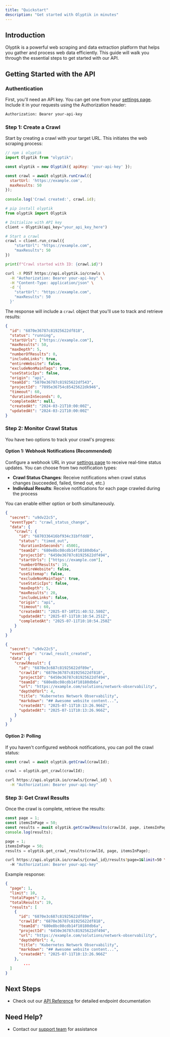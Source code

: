 ```yaml
---
title: "Quickstart"
description: "Get started with Olyptik in minutes"
---
```


## Introduction

Olyptik is a powerful web scraping and data extraction platform that helps you gather and process web data efficiently. This guide will walk you through the essential steps to get started with our API.

## Getting Started with the API

### Authentication

First, you'll need an API key. You can get one from your [settings page](https://app.olyptik.io/settings/project). Include it in your requests using the Authorization header:

```bash
Authorization: Bearer your-api-key
```

### Step 1: Create a Crawl

Start by creating a crawl with your target URL. This initiates the web scraping process:

<CodeGroup>

```javascript javascript
// npm i olyptik
import Olyptik from "olyptik";

const olyptik = new Olyptik({ apiKey: 'your-api-key' });

const crawl = await olyptik.runCrawl({
  startUrl: 'https://example.com',
  maxResults: 50
});
  
console.log('Crawl created:', crawl.id);
```


```python python
# pip install olyptik
from olyptik import Olyptik

# Initialize with API key
client = Olyptik(api_key="your_api_key_here")

# Start a crawl
crawl = client.run_crawl({
    "startUrl": "https://example.com",
    "maxResults": 50
})

print(f"Crawl started with ID: {crawl.id}")
```


```bash curl
curl -X POST https://api.olyptik.io/crawls \
  -H "Authorization: Bearer your-api-key" \
  -H "Content-Type: application/json" \
  -d '{
    "startUrl": "https://example.com",
    "maxResults": 50
  }'
```

</CodeGroup>

The response will include a `crawl` object that you'll use to track and retrieve results:

```json Crawl object
{
  "id": "6870e36787c81925622df818",
  "status": "running",
  "startUrls": ["https://example.com"],
  "maxResults": 50,
  "maxDepth": 5,
  "numberOfResults": 0,
  "includeLinks": true,
  "entireWebsite": false,
  "excludeNonMainTags": true,
  "useStaticIps": false,
  "origin": "api",
  "teamId": "5870e36787c81925622df543",
  "projectId": "7895e36754c85425622dk946",
  "timeout": 60,
  "durationInSeconds": 0,
  "completedAt": null,
  "createdAt": "2024-03-21T10:00:00Z",
  "updatedAt": "2024-03-21T10:00:00Z"
}
```

### Step 2: Monitor Crawl Status

You have two options to track your crawl's progress:

#### Option 1: Webhook Notifications (Recommended)

Configure a webhook URL in your [settings page](https://app.olyptik.io/settings/project) to receive real-time status updates. You can choose from two notification types:

- **Crawl Status Changes**: Receive notifications when crawl status changes (succeeded, failed, timed out, etc.)
- **Individual Results**: Receive notifications for each page crawled during the process

You can enable either option or both simultaneously.

<CodeGroup>

```json Crawl status change event
{
  "secret": "u9dv22c5",
  "eventType": "crawl_status_change",
  "data": {
    "crawl": {
      "id": "6870336416bf934c31bffdd8",
      "status": "timed_out",
      "durationInSeconds": 45001,
      "teamId": "680e8bc08cdb14f10180db6a",
	  "projectId": "6450e36787c81925622df494",
      "startUrls": ["https://example.com"],
      "numberOfResults": 19,
      "entireWebsite": false,
      "useSitemap": false,
      "excludeNonMainTags": true,
      "useStaticIps": false,
      "maxDepth": 5,
      "maxResults": 20,
      "includeLinks": false,
      "origin": "api",
      "timeout": 60,
      "createdAt": "2025-07-10T21:40:52.580Z",
      "updatedAt": "2025-07-11T10:10:54.251Z",
      "completedAt": "2025-07-11T10:10:54.250Z"
    }
  }
}
```


```json Crawl result created event
{
  "secret": "u9dv22c5",
  "eventType": "crawl_result_created",
  "data": {
    "crawlResult": {
      "id": "6870e3c687c81925622df89e",
      "crawlId": "6870e36787c81925622df818",
	  "projectId": "6450e36787c81925622df494",
      "teamId": "680e8bc08cdb14f10180db6a",
      "url": "https://example.com/solutions/network-observability",
      "depthOfUrl": 4,
      "title": "Kubernetes Network Observability",
      "markdown": "## Awesome website content...",
      "createdAt": "2025-07-11T10:13:26.966Z",
      "updatedAt": "2025-07-11T10:13:26.966Z",
    }
  }
}
```

</CodeGroup>

#### Option 2: Polling

If you haven't configured webhook notifications, you can poll the crawl status:

<CodeGroup>

```javascript javascript
const crawl = await olyptik.getCrawl(crawlId);
```


```python python
crawl = olyptik.get_crawl(crawlId);
```


```bash curl
curl https://api.olyptik.io/crawls/{crawl_id} \
  -H "Authorization: Bearer your-api-key"
```

</CodeGroup>

### Step 3: Get Crawl Results

Once the crawl is complete, retrieve the results:

<CodeGroup>

```javascript javascript
const page = 1;
const itemsInPage = 50;
const results = await olyptik.getCrawlResults(crawlId, page, itemsInPage);
console.log(results);
```


```python python
page = 1;
itemsInPage = 50;
results = olyptik.get_crawl_results(crawlId, page, itemsInPage);
```


```bash curl
curl https://api.olyptik.io/crawls/{crawl_id}/results?page=1&limit=50 \
  -H "Authorization: Bearer your-api-key"
```

</CodeGroup>

Example response:

```json
{
  "page": 1,
  "limit": 10,
  "totalPages": 2,
  "totalResults": 19,
  "results": [
    {
      "id": "6870e3c687c81925622df89e",
      "crawlId": "6870e36787c81925622df818",
      "teamId": "680e8bc08cdb14f10180db6a",
	  "projectId": "6450e36787c81925622df494",
      "url": "https://example.com/solutions/network-observability",
      "depthOfUrl": 4,
      "title": "Kubernetes Network Observability",
      "markdown": "## Awesome website content...",
      "createdAt": "2025-07-11T10:13:26.966Z"
    },
		...
  ]
}
```

## Next Steps

- Check out our [API Reference](/api-reference) for detailed endpoint documentation

## Need Help?

- Contact our [support team](mailto:support@olyptik.io) for assistance